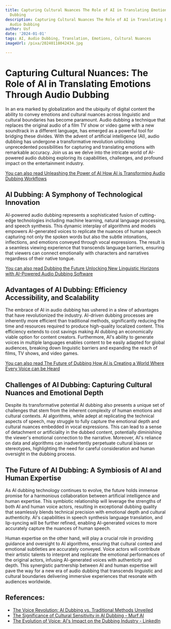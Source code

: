 ```yaml
---
title: Capturing Cultural Nuances The Role of AI in Translating Emotions Through Audio
  Dubbing
description: Capturing Cultural Nuances The Role of AI in Translating Emotions Through
  Audio Dubbing
author: Usf
date: '2024-01-01'
tags: AI, Audio Dubbing, Translation, Emotions, Cultural Nuances
imageUrl: /pixa/20240118042434.jpg

---
```

# Capturing Cultural Nuances: The Role of AI in Translating Emotions Through Audio Dubbing

In an era marked by globalization and the ubiquity of digital content the ability to convey emotions and cultural nuances across linguistic and  cultural boundaries has become paramount. Audio dubbing a technique that replaces the original audio  of a film TV show or video game with a new soundtrack in a different language, has  emerged as a powerful tool for bridging these divides. With the advent of artificial  intelligence (AI), audio  dubbing has undergone a transformative revolution unlocking unprecedented possibilities for capturing and translating emotions with remarkable accuracy. Join us as we delve into the intricate world of AI-powered  audio dubbing exploring its capabilities, challenges, and profound impact on  the entertainment industry.

[You can also read Unleashing the  Power of AI How AI is Transforming Audio Dubbing Workflows](Unleashing%20the%20Power%20of%20AI%20How%20AI%20is%20Transforming%20Audio%20Dubbing%20Workflows)


##  AI Dubbing: A Symphony  of Technological Innovation

AI-powered audio dubbing  represents  a sophisticated fusion of cutting-edge technologies including machine learning, natural language processing, and speech synthesis. This dynamic interplay  of algorithms and models empowers AI-generated voices to replicate the nuances of human  speech capturing not only the spoken  words but also the  subtle intonations,  inflections,  and emotions conveyed through vocal expressions. The result is a  seamless viewing experience that transcends language barriers, ensuring that viewers can connect emotionally with characters  and narratives regardless of their native tongue.

[You can  also read Dubbing  the Future Unlocking New Linguistic Horizons with AI-Powered Audio Dubbing Software](Dubbing%20the%20Future%20Unlocking%20New%20Linguistic%20Horizons%20with%20AI-Powered%20Audio%20Dubbing%20Software)


## Advantages of AI Dubbing:  Efficiency Accessibility, and Scalability

The  embrace of AI in audio dubbing has ushered in a slew of advantages that have revolutionized the  industry. AI-driven  dubbing processes are  inherently more efficient than traditional methods, significantly reducing the time and resources required to produce high-quality localized content.  This efficiency extends to cost savings making AI dubbing an economically viable option for content creators. Furthermore, AI's ability to generate voices in  multiple languages enables content to be easily adapted for  global audiences, breaking  down linguistic barriers and expanding the  reach of films, TV shows, and video games.

[You can also read The Future of Dubbing How AI is Creating a World Where Every Voice can be Heard](The%20Future%20of%20Dubbing%20How%20AI%20is%20Creating%20a%20World%20Where%20Every%20Voice%20can%20be%20Heard)


##  Challenges of AI Dubbing: Capturing Cultural Nuances and Emotional Depth

Despite  its transformative potential AI dubbing also presents a unique set of challenges that stem from the inherent complexity of human emotions and cultural contexts. AI algorithms, while adept at replicating the technical aspects of speech, may struggle to fully  capture the emotional depth and cultural  nuances embedded in vocal expressions. This can lead to a sense of detachment or artificiality in the dubbed  content, potentially diminishing the viewer's emotional connection to the narrative.  Moreover, AI's  reliance on data and algorithms can  inadvertently perpetuate cultural biases or stereotypes, highlighting the need for careful consideration  and human oversight in the dubbing process.

## The Future of AI Dubbing: A Symbiosis of AI and Human Expertise

As AI dubbing technology continues to evolve, the future  holds immense promise for a harmonious collaboration between artificial intelligence and human expertise.  This symbiotic relationship will leverage the strengths of both AI and human voice actors, resulting in exceptional dubbing quality that seamlessly blends  technical precision with emotional depth and cultural authenticity.  AI's capabilities in speech synthesis language translation, and lip-syncing will be further refined, enabling AI-generated voices to  more accurately capture the nuances of human speech.

Human expertise on the other hand, will play a crucial role  in providing guidance and oversight to AI algorithms, ensuring that cultural context  and emotional subtleties are accurately conveyed. Voice actors will contribute their  artistic talents to interpret and replicate the emotional  performances of the original actors, infusing AI-generated  voices with  authenticity and depth. This synergistic  partnership between AI and  human  expertise  will pave the  way for a  new  era of audio dubbing that transcends linguistic and  cultural boundaries  delivering  immersive  experiences that resonate  with audiences worldwide.

## References:
- [The Voice Revolution: AI Dubbing vs. Traditional Methods Unveiled](https://murf.ai/resources/ai-dubbing-vs-traditional-dubbing/)
- [The Significance of Cultural Sensitivity in AI Dubbing - Murf AI](https://murf.ai/resources/ai-dubbing-cultural-sensitivity/)
- [The Evolution of Voice: AI's Impact on the Dubbing Industry - LinkedIn](https://www.linkedin.com/pulse/evolution-voice-ais-impact-dubbing-industry-alexandra-radu)
